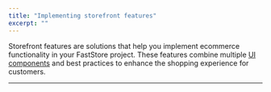 ```yaml
---
title: "Implementing storefront features"
excerpt: ""
---
```


Storefront features are solutions that help you implement ecommerce functionality in your FastStore project. These features combine multiple [UI components](https://developers.vtex.com/docs/guides/faststore/components-index) and best practices to enhance the shopping experience for customers.

---

<Flex>

  <WhatsNextCard
  title="Adding third-party scripts"
  description="Learn how to safely add and manage third-party scripts, such as analytics, ads, or widgets, in your FastStore project."
  linkTo="https://developers.vtex.com/docs/guides/faststore/storefront-features-handling-third-party-scripts"
  linkTitle="See more"
  />

  <WhatsNextCard
  title="Building navigation menus"
  description="Enables customers to navigate among the store pages."
  linkTo="https://developers.vtex.com/docs/guides/faststore/storefront-features-building-navigation-menus"
  linkTitle="See more"
  />

  <WhatsNextCard
  title="Displaying content for authenticated users"
  description="Show exclusive content to logged-in users, such as special offers, prices, or product details, to create a personalized shopping experience."
  linkTo="https://developers.vtex.com/docs/guides/faststore/storefront-features-displaying-content-for-authenticated-users"
  linkTitle="See more"
  />

  <WhatsNextCard
  title="Implementing regionalization features"
  description="Enables customers to set a location using a valid Postal Code."
  linkTo="https://developers.vtex.com/docs/guides/faststore/storefront-features-implementing-regionalization-features"
  linkTitle="See more"
  />

  <WhatsNextCard
  title="Implementing search features"
  description="Enables customer navigation and enhances search functionality."
  linkTo="https://developers.vtex.com/docs/guides/faststore/storefront-features-implementing-search-features"
  linkTitle="See more"
  />

  <WhatsNextCard
  title="Managing product images in specific contexts"
  description="Control which product images appear in different store sections by labeling them with specific contexts in VTEX Catalog."
  linkTo="https://developers.vtex.com/docs/guides/faststore/storefront-features-managing-product-images-in-specific-contexts"
  linkTitle="See more"
  />

</Flex>
